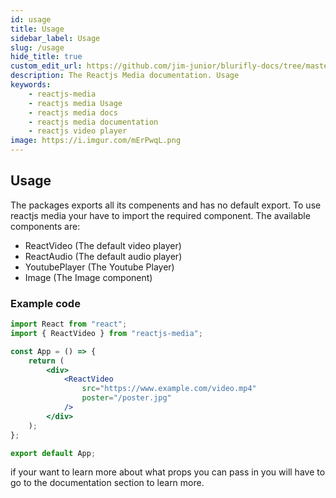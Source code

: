 ```yaml
---
id: usage
title: Usage
sidebar_label: Usage
slug: /usage
hide_title: true
custom_edit_url: https://github.com/jim-junior/blurifly-docs/tree/master/reactjs-media/usage.mdx
description: The Reactjs Media documentation. Usage
keywords:
    - reactjs-media
    - reactjs media Usage
    - reactjs media docs
    - reactjs media documentation
    - reactjs video player
image: https://i.imgur.com/mErPwqL.png
---
```


## Usage

The packages exports all its compenents and has no default export. To use reactjs media your have to import the required component. The available components are:

-   ReactVideo (The default video player)
-   ReactAudio (The default audio player)
-   YoutubePlayer (The Youtube Player)
-   Image (The Image component)

### Example code

```jsx
import React from "react";
import { ReactVideo } from "reactjs-media";

const App = () => {
	return (
		<div>
			<ReactVideo
				src="https://www.example.com/video.mp4"
				poster="/poster.jpg"
			/>
		</div>
	);
};

export default App;
```

if your want to learn more about what props you can pass in you will have to go to the documentation section to learn more.
